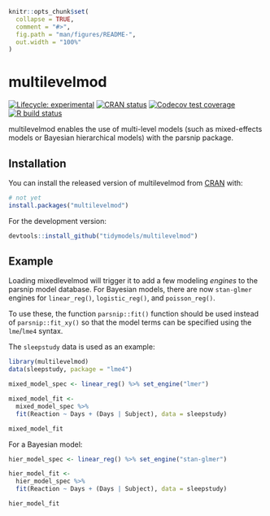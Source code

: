 ```r
knitr::opts_chunk$set(
  collapse = TRUE,
  comment = "#>",
  fig.path = "man/figures/README-",
  out.width = "100%"
)
```

# multilevelmod

<!-- badges: start -->
[![Lifecycle: experimental](https://img.shields.io/badge/lifecycle-experimental-orange.svg)](https://www.tidyverse.org/lifecycle/#experimental)
[![CRAN status](https://www.r-pkg.org/badges/version/multilevelmod)](https://CRAN.R-project.org/package=multilevelmod)
[![Codecov test coverage](https://codecov.io/gh/topepo/multilevelmod/branch/master/graph/badge.svg)](https://codecov.io/gh/topepo/multilevelmod?branch=master)
[![R build status](https://github.com/topepo/multilevelmod/workflows/R-CMD-check/badge.svg)](https://github.com/topepo/multilevelmod/actions)
<!-- badges: end -->

multilevelmod enables the use of multi-level models (such as mixed-effects models or Bayesian hierarchical models) with the parsnip package.  

## Installation

You can install the released version of multilevelmod from [CRAN](https://CRAN.R-project.org) with:

``` r
# not yet
install.packages("multilevelmod")
```

For the development version: 

``` r
devtools::install_github("tidymodels/multilevelmod")
```

## Example

Loading mixedlevelmod will trigger it to add a few modeling _engines_ to the parsnip model database. For Bayesian models, there are now `stan-glmer` engines for `linear_reg()`, `logistic_reg()`, and `poisson_reg()`. 

To use these, the function `parsnip::fit()` function should be used instead of `parsnip::fit_xy()` so that the model terms can be specified using the `lme`/`lme4` syntax. 

The `sleepstudy` data is used as an example: 

```r
library(multilevelmod)
data(sleepstudy, package = "lme4")

mixed_model_spec <- linear_reg() %>% set_engine("lmer")

mixed_model_fit <- 
  mixed_model_spec %>% 
  fit(Reaction ~ Days + (Days | Subject), data = sleepstudy)

mixed_model_fit
```

For a Bayesian model: 


```r
hier_model_spec <- linear_reg() %>% set_engine("stan-glmer")

hier_model_fit <- 
  hier_model_spec %>% 
  fit(Reaction ~ Days + (Days | Subject), data = sleepstudy)

hier_model_fit
```


